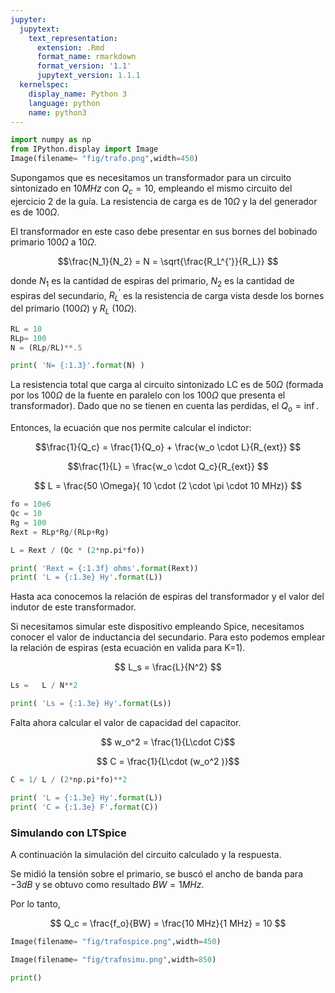 ```yaml
---
jupyter:
  jupytext:
    text_representation:
      extension: .Rmd
      format_name: rmarkdown
      format_version: '1.1'
      jupytext_version: 1.1.1
  kernelspec:
    display_name: Python 3
    language: python
    name: python3
---
```


```python
import numpy as np
from IPython.display import Image
Image(filename= "fig/trafo.png",width=450) 
```

Supongamos que es necesitamos un transformador para un circuito sintonizado en $10 MHz$ con $Q_c = 10$, empleando el mismo circuito del ejercicio 2 de la guía.
La resistencia de carga es de $10 \Omega$ y la del generador es de $100 \Omega$.

El transformador en este caso debe presentar en sus bornes del bobinado primario $100 \Omega$ a $10 \Omega$.

$$\frac{N_1}{N_2} = N = \sqrt{\frac{R_L^{'}}{R_L}} $$

donde $N_1$ es la cantidad de espiras del primario, $N_2$ es la cantidad de espiras del secundario, $R_L^{'}$ es la resistencia de carga vista desde los bornes del primario ($100 \Omega$) y $R_L$ ($10 \Omega$).



```python
RL = 10
RLp= 100
N = (RLp/RL)**.5

print( 'N= {:1.3}'.format(N) )
```

<!-- #region -->
La resistencia total que carga al circuito sintonizado LC es de $50 \Omega$  (formada por los  $100 \Omega$ de la fuente en paralelo con los $100 \Omega$ que presenta el transformador).
Dado que no se tienen en cuenta las perdidas, el $Q_o = \inf$.

Entonces, la ecuación que nos permite calcular el indictor:

$$\frac{1}{Q_c} = \frac{1}{Q_o} + \frac{w_o \cdot L}{R_{ext}} $$

$$\frac{1}{L} =   \frac{w_o \cdot Q_c}{R_{ext}} $$


$$ L =  \frac{50 \Omega}{ 10 \cdot (2 \cdot \pi \cdot 10 MHz)} $$
<!-- #endregion -->

```python
fo = 10e6
Qc = 10
Rg = 100
Rext = RLp*Rg/(RLp+Rg)

L = Rext / (Qc * (2*np.pi*fo)) 

print( 'Rext = {:1.3f} ohms'.format(Rext))
print( 'L = {:1.3e} Hy'.format(L))
```

Hasta aca conocemos la relación de espiras del transformador y el valor del indutor de este transformador. 

Si necesitamos simular este dispositivo empleando Spice, necesitamos conocer el valor de inductancia del secundario. Para esto podemos emplear la relación de espiras (esta ecuación en valida para K=1). 

$$ L_s =  \frac{L}{N^2} $$


```python
Ls =   L / N**2 

print( 'Ls = {:1.3e} Hy'.format(Ls))
```

Falta ahora calcular el valor de capacidad del capacitor.

$$ w_o^2 = \frac{1}{L\cdot C}$$

$$ C = \frac{1}{L\cdot (w_o^2 )}$$

```python
C = 1/ L / (2*np.pi*fo)**2 

print( 'L = {:1.3e} Hy'.format(L))
print( 'C = {:1.3e} F'.format(C))
```

### Simulando con LTSpice

A continuación la simulación del circuito calculado y la respuesta. 

Se midió la tensión sobre el primario, se buscó el ancho de banda para $-3 dB$ y se obtuvo como resultado $BW = 1 MHz$.

Por lo tanto, 

$$ Q_c = \frac{f_o}{BW} = \frac{10 MHz}{1 MHz} = 10 $$ 

```python
Image(filename= "fig/trafospice.png",width=450) 
```

```python
Image(filename= "fig/trafosimu.png",width=850) 
```

```python
print()
```

```python

```
